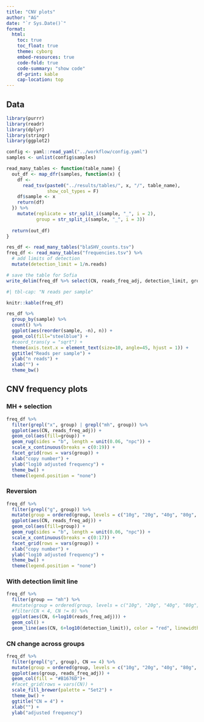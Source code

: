 ```yaml
---
title: "CNV plots"
author: "AG"
date: "`r Sys.Date()`"
format:
  html:
    toc: true
    toc_float: true
    theme: cyborg
    embed-resources: true
    code-fold: true
    code-summary: "show code"
    df-print: kable
    cap-location: top
---
```


## Data

```r
library(purrr)
library(readr)
library(dplyr)
library(stringr)
library(ggplot2)

config <- yaml::read_yaml("../workflow/config.yaml")
samples <- unlist(config$samples)

read_many_tables <- function(table_name) {
  out_df <- map_dfr(samples, function(x) {
    df <-
      read_tsv(paste0("../results/tables/", x, "/", table_name),
               show_col_types = F)
    df$sample <- x
    return(df)
  }) %>%
    mutate(replicate = str_split_i(sample, "_", i = 2),
           group = str_split_i(sample, "_", i = 3))
  
  return(out_df)
}

res_df <- read_many_tables("blaSHV_counts.tsv")
freq_df <- read_many_tables("frequencies.tsv") %>% 
  # add limits of detection
  mutate(detection_limit = 1/n.reads)

# save the table for Sofia
write_delim(freq_df %>% select(CN, reads_freq_adj, detection_limit, group, sample), file = "../results/tables/frequencies_all.tsv")
```


```r
#| tbl-cap: "N reads per sample"

knitr::kable(freq_df)
```


```r
res_df %>% 
  group_by(sample) %>% 
  count() %>% 
  ggplot(aes(reorder(sample, -n), n)) +
  geom_col(fill="steelblue") +
  #coord_trans(y = "sqrt") +
  theme(axis.text.x = element_text(size=10, angle=45, hjust = 1)) +
  ggtitle("Reads per sample") +
  ylab("n reads") +
  xlab("") +
  theme_bw()
```


## CNV frequency plots

### MH + selection

```r
freq_df %>%
  filter(grepl("x", group) | grepl("mh", group)) %>% 
  ggplot(aes(CN, reads_freq_adj)) +
  geom_col(aes(fill=group)) +
  geom_rug(sides = "b", length = unit(0.06, "npc")) +
  scale_x_continuous(breaks = c(0:19)) +
  facet_grid(rows = vars(group)) +
  xlab("copy number") +
  ylab("log10 adjusted frequency") +
  theme_bw() +
  theme(legend.position = "none")
```


### Reversion

```r
freq_df %>%
  filter(grepl("g", group)) %>% 
  mutate(group = ordered(group, levels = c("10g", "20g", "40g", "80g", "160g"))) %>% 
  ggplot(aes(CN, reads_freq_adj)) +
  geom_col(aes(fill=group)) +
  geom_rug(sides = "b", length = unit(0.06, "npc")) +
  scale_x_continuous(breaks = c(0:17)) +
  facet_grid(rows = vars(group)) +
  xlab("copy number") +
  ylab("log10 adjusted frequency") +
  theme_bw() +
  theme(legend.position = "none")
```

### With detection limit line

```r
freq_df %>%
  filter(group == "mh") %>% 
  #mutate(group = ordered(group, levels = c("10g", "20g", "40g", "80g", "160g"))) %>% 
  #filter(CN < 4, CN != 0) %>% 
  ggplot(aes(CN, 6+log10(reads_freq_adj))) +
  geom_col() +
  geom_line(aes(CN, 6+log10(detection_limit)), color = "red", linewidth=5)
```

### CN change across groups

```r
freq_df %>%
  filter(grepl("g", group), CN == 4) %>% 
  mutate(group = ordered(group, levels = c("10g", "20g", "40g", "80g", "160g"))) %>% 
  ggplot(aes(group, reads_freq_adj)) +
  geom_col(fill = "#B1676D")+
  #facet_grid(rows = vars(CN)) +
  scale_fill_brewer(palette = "Set2") +
  theme_bw() +
  ggtitle("CN = 4") +
  xlab("") +
  ylab("adjusted frequency")
```


